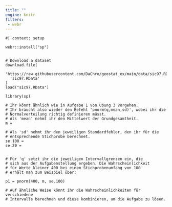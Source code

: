```yaml
---
title: ""
engine: knitr
filters:
 - webr
---
```


```webr-r

#| context: setup

webr::install("sp")


# Download a dataset
download.file(
  'https://raw.githubusercontent.com/DaChro/geostat_ex/main/data/sic97.RData',
  'sic97.RData'
)
load("sic97.RData")

```

```webr-r
library(sp)

# Ihr könnt ähnlich wie in Aufgabe 1 von Übung 3 vorgehen.
# Ihr braucht also wieder den Befehl 'pnorm(q,mean,sd)', wobei ihr die 
# Normalverteilung richtig definieren müsst.
# Als 'mean' nehmt ihr den Mittelwert der Grundgesamtheit.
m = 

# Als 'sd' nehmt ihr den jeweiligen Standardfehler, den ihr für die
# entsprechende Stichprobe berechnet.
se.100 =
se.20 =


# Für 'q' setzt ihr die jeweiligen Intervallgrenzen ein, die
# sich aus der Aufgabenstellung ergeben. Die Wahrscheinlichkeit
# für Werte kleiner 400 bei einem Stichprobenumfang von 100
# erhält man zum Beispiel über:
  
p1 = pnorm(400, m, se.100)

# Auf ähnliche Weise könnt ihr die Wahrscheinlichkeiten für verschiedene 
# Intervalle berechnen und diese kombinieren, um die Aufgabe zu lösen.


```
